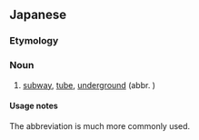 ==Japanese==
{{ja-kanjitab|ち|か|てつ|どう|yomi=on}}

===Etymology===
{{compound|地下|鉄道|t1=underground|t2=railway|lang=ja|sort=ちかてつどう}}

===Noun===
{{ja-noun|ちかてつどう}}
# {{lb|ja|railroads|sort=ちかてつどう}} [[subway]], [[tube]], [[underground]] (abbr. {{l|ja|地下鉄}})

====Usage notes====
The abbreviation {{l|ja|地下鉄|tr=chikatetsu}} is much more commonly used.